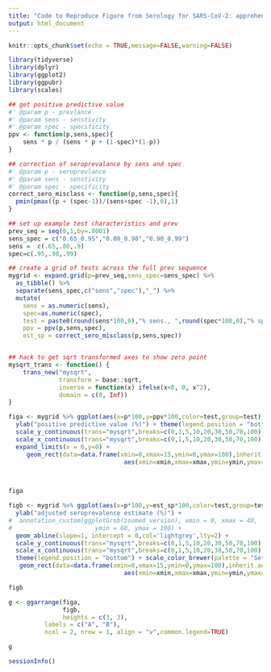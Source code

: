 ```yaml
---
title: "Code to Reproduce Figure from Serology for SARS-CoV-2: apprehensions, opportunities, and the path forward (Bryant et al, 2020)"
output: html_document
---
```


```r
knitr::opts_chunk$set(echo = TRUE,message=FALSE,warning=FALSE)
```

```r
library(tidyverse)
library(dplyr)
library(ggplot2)
library(ggpubr)
library(scales)

## get positive predictive value
#' @param p - prevlance
#' @param sens - senstivity 
#' @param spec - specificity 
ppv <- function(p,sens,spec){
    sens * p / (sens * p + (1-spec)*(1-p))
}

## correction of seroprevalance by sens and spec
#' @param p - seroprevlance
#' @param sens - senstivity 
#' @param spec - specificity 
correct_sero_misclass <- function(p,sens,spec){
  pmin(pmax((p + (spec-1))/(sens+spec -1),0),1)
}
```

```r
## set up example test characteristics and prev
prev_seq = seq(0,1,by=.0001)
sens_spec = c("0.65_0.95","0.80_0.98","0.90_0.99")
sens =  c(.65,.80,.9)
spec=c(.95,.98,.99)

## create a grid of tests across the full prev sequence
mygrid <- expand.grid(p=prev_seq,sens_spec=sens_spec) %>% 
  as_tibble() %>%
  separate(sens_spec,c("sens","spec"),"_") %>% 
  mutate(
    sens = as.numeric(sens),
    spec=as.numeric(spec),
    test = paste0(round(sens*100,0),"% sens., ",round(spec*100,0),"% spec."),
    ppv = ppv(p,sens,spec), 
    est_sp = correct_sero_misclass(p,sens,spec))


## hack to get sqrt transformed axes to show zero point
mysqrt_trans <- function() {
    trans_new("mysqrt", 
              transform = base::sqrt,
              inverse = function(x) ifelse(x<0, 0, x^2),
              domain = c(0, Inf))
}

figa <- mygrid %>% ggplot(aes(x=p*100,y=ppv*100,color=test,group=test)) + geom_line()  + theme_bw()  + xlab("true seroprevalence (%)") + 
  ylab("positive predictive value (%)") + theme(legend.position = "bottom") + scale_color_brewer(palette = "Set2") + 
  scale_y_continuous(trans="mysqrt",breaks=c(0,1,5,10,20,30,50,70,100)) + 
  scale_x_continuous(trans="mysqrt",breaks=c(0,1,5,10,20,30,50,70,100)) + 
  expand_limits(x = 0,y=0) + 
     geom_rect(data=data.frame(xmin=0,xmax=15,ymin=0,ymax=100),inherit.aes = FALSE,
                                aes(xmin=xmin,xmax=xmax,ymin=ymin,ymax=ymax),alpha=.3)

  

figa
```

```r

figb <- mygrid %>% ggplot(aes(x=p*100,y=est_sp*100,color=test,group=test)) + geom_line() +  theme_bw() + xlab("true seroprevalence (%)") + 
  ylab("adjusted seroprevalence estimate (%)") + 
#  annotation_custom(ggplotGrob(zoomed_version), xmin = 0, xmax = 40, 
#                       ymin = 60, ymax = 100) +  
  geom_abline(slope=1, intercept = 0,col='lightgrey',lty=2) + 
  scale_y_continuous(trans="mysqrt",breaks=c(0,1,5,10,20,30,50,70,100)) + 
  scale_x_continuous(trans="mysqrt",breaks=c(0,1,5,10,20,30,50,70,100)) +
  theme(legend.position = "bottom") + scale_color_brewer(palette = "Set2") + 
   geom_rect(data=data.frame(xmin=0,xmax=15,ymin=0,ymax=100),inherit.aes = FALSE,
                                aes(xmin=xmin,xmax=xmax,ymin=ymin,ymax=ymax),alpha=.3)

figb
```

```r
g <- ggarrange(figa, 
               figb, 
               heights = c(3, 3),
          labels = c("A", "B"),
          ncol = 2, nrow = 1, align = "v",common.legend=TRUE)

g
```


```r
sessionInfo()
```

